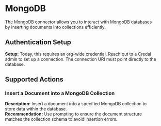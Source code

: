 # MongoDB
The MongoDB connector allows you to interact with MongoDB databases by inserting documents into collections efficiently.

## Authentication Setup
**Setup:** Today, this requires an org-wide credential. Reach out to a Credal admin to set up a connection. The connection URI must point directly to the database.

## Supported Actions

### Insert a Document into a MongoDB Collection
**Description:** Insert a document into a specified MongoDB collection to store data within the database.  
**Recommendation:** Use prompting to ensure the document structure matches the collection schema to avoid insertion errors.